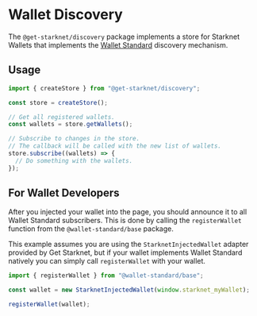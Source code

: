 # Wallet Discovery

The `@get-starknet/discovery` package implements a store for Starknet Wallets that implements the [Wallet Standard](https://github.com/wallet-standard/wallet-standard) discovery mechanism.

## Usage

```ts
import { createStore } from "@get-starknet/discovery";

const store = createStore();

// Get all registered wallets.
const wallets = store.getWallets();

// Subscribe to changes in the store.
// The callback will be called with the new list of wallets.
store.subscribe((wallets) => {
  // Do something with the wallets.
});
```

## For Wallet Developers

After you injected your wallet into the page, you should announce it to all Wallet Standard subscribers.
This is done by calling the `registerWallet` function from the `@wallet-standard/base` package.

This example assumes you are using the `StarknetInjectedWallet` adapter provided by Get Starknet, but if
your wallet implements Wallet Standard natively you can simply call `registerWallet` with your wallet.

```ts
import { registerWallet } from "@wallet-standard/base";

const wallet = new StarknetInjectedWallet(window.starknet_myWallet);

registerWallet(wallet);
```
